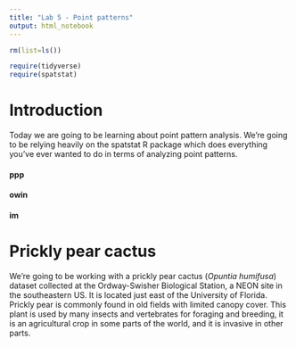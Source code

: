 ```yaml
---
title: "Lab 5 - Point patterns"
output: html_notebook
---
```



```r
rm(list=ls())

require(tidyverse)
require(spatstat)
```


# Introduction

Today we are going to be learning about point pattern analysis. We're going to be relying heavily on the spatstat R package which does everything you've ever wanted to do in terms of analyzing point patterns.

#### ppp

#### owin

#### im


# Prickly pear cactus

We're going to be working with a prickly pear cactus (*Opuntia humifusa*) dataset collected at the Ordway-Swisher Biological Station, a NEON site in the southeastern US. It is located just east of the University of Florida. Prickly pear is commonly found in old fields with limited canopy cover. This plant is used by many insects and vertebrates for foraging and breeding, it is an agricultural crop in some parts of the world, and it is invasive in other parts.

```r



```

